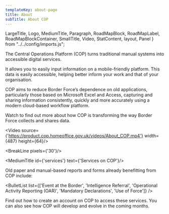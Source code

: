 ```yaml
---
templateKey: about-page
title: About
subTitle: About COP
---
```


LargeTitle, Logo, MediumTitle, Paragraph, RoadMapBlock, RoadMapLabel, RoadMapBlockContainer, SmallTitle, Video, StatContent, layout, Panel } from "../../config/imports.js";

The Central Operations Platform (COP) turns traditional manual systems into accessible digital services.

It allows you to easily input information on a mobile-friendly platform. This data is easily accessible, helping better inform your work and that of your organisation.

COP aims to reduce Border Force’s dependence on old applications, particularly those based on Microsoft Excel and Access, capturing and sharing information consistently, quickly and more accurately using a modern cloud-based workflow platform.

Watch to find out more about how COP is transforming the way Border Force collects and shares data.

<Video source={'https://product.cop.homeoffice.gov.uk/videos/About_COP.mp4'} width={487} height={64}/>

<BreakLine pixels={'30'}/>

<MediumTitle id={'services'} text={'Services on COP'}/>

Old paper and manual-based reports and forms already benefitting from COP include:

<BulletList list={['Event at the Border', 'Intelligence Referral', 'Operational Activity Reporting (OAR)', 'Mandatory Declarations', 'Use of Force']} />

Find out <Link class="govuk-link" to="/help/">how to create an account on COP</Link> to access these services. You can also see <Link class="govuk-link" to="/about/roadmap/">how COP will develop and evolve</Link> in the coming months.
